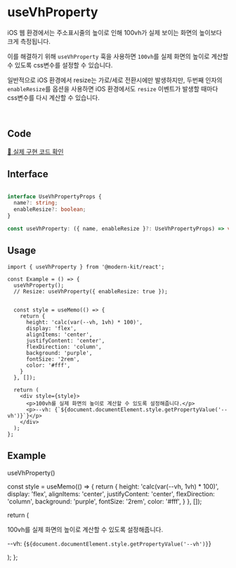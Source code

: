 
# useVhProperty

iOS 웹 환경에서는 주소표시줄의 높이로 인해 100vh가 실제 보이는 화면의 높이보다 크게 측정됩니다.

이를 해결하기 위해 `useVhProperty` 훅을 사용하면 `100vh`를 실제 화면의 높이로 계산할 수 있도록 css변수를 설정할 수 있습니다.

일반적으로 iOS 환경에서 resize는 가로/세로 전환시에만 발생하지만, 두번째 인자의 `enableResize`를 옵션을 사용하면 iOS 환경에서도 `resize` 이벤트가 발생할 때마다 css변수를 다시 계산할 수 있습니다.

<br />

## Code
[🔗 실제 구현 코드 확인](https://github.com/modern-agile-team/modern-kit/blob/main/packages/react/src/hooks/useVhProperty/index.ts)

## Interface
```ts title="typescript"

interface UseVhPropertyProps {
  name?: string;
  enableResize?: boolean;
}

const useVhProperty: ({ name, enableResize }?: UseVhPropertyProps) => void;
```

## Usage
```tsx title="typescript"
import { useVhProperty } from '@modern-kit/react';

const Example = () => {
  useVhProperty(); 
  // Resize: useVhProperty({ enableResize: true });


  const style = useMemo(() => {
    return {
      height: 'calc(var(--vh, 1vh) * 100)',
      display: 'flex',
      alignItems: 'center',
      justifyContent: 'center',
      flexDirection: 'column',
      background: 'purple',
      fontSize: '2rem',
      color: '#fff',
    }
  }, []);

  return (
    <div style={style}>
      <p>100vh를 실제 화면의 높이로 계산할 수 있도록 설정해줍니다.</p>
      <p>--vh: {`${document.documentElement.style.getPropertyValue('--vh')}`}</p>
    </div>
  );
};
```

## Example
  useVhProperty()

  const style = useMemo(() => {
    return {
      height: 'calc(var(--vh, 1vh) * 100)',
      display: 'flex',
      alignItems: 'center',
      justifyContent: 'center',
      flexDirection: 'column',
      background: 'purple',
      fontSize: '2rem',
      color: '#fff',
    }
  }, []);

  return (
    <div style={style}>
      <p>100vh를 실제 화면의 높이로 계산할 수 있도록 설정해줍니다.</p>
      <p>--vh: {`${document.documentElement.style.getPropertyValue('--vh')}`}</p>
    </div>
  );
};

<Example />